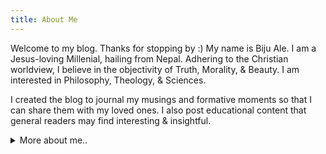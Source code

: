 ```yaml
---
title: About Me
---
```



<AboutImage />

Welcome to my blog. Thanks for stopping by :) My name is Biju Ale. I am a Jesus-loving Millenial, hailing from Nepal. Adhering to the Christian worldview, I believe in the objectivity of Truth, Morality, & Beauty. I am interested in Philosophy, Theology, & Sciences.

I created the blog to journal my musings and formative moments so that I can share them with my loved ones. I also post educational content that general readers may find interesting & insightful.

<details class="details-animated ">
<summary>More about me..</summary>

# Hobbies

I love to travel, take pictures (with my steadfast phone), arts and crafts, cycling (I rode a hardtail - 'Trek 4900' - daily ~20km for over six years), & hiking. I side by the marginalized, minorities, and the deprived and strive to empower them to the best of my ability. I love dogs very much. I am an aesthete. I love to watch old classic flicks akin to Hitchcock's. My favorite shows are Batman, X-Men, Full house, Freaks & Geeks, and Robert L. Kuhn's Closer to Truth. I miss the beloved 90s.

I adore music by Stravinsky, Beethoven, Symphony X, Creed, Buckethead, Kenny G, & Karna Das (a legendary Nepali singer). Some of my favorite authors are Dostoyevsky, CS Lewis, JRR Tolkien, Richard Swinburne, William L Craig, & R Zacharias.

# Aversions

Some things I avert and abhor: postmodernism, scientism, jingoism, cronyism, logical fallacies, discrimination, despotism, radicalism, collusion, & sin.

</details>
